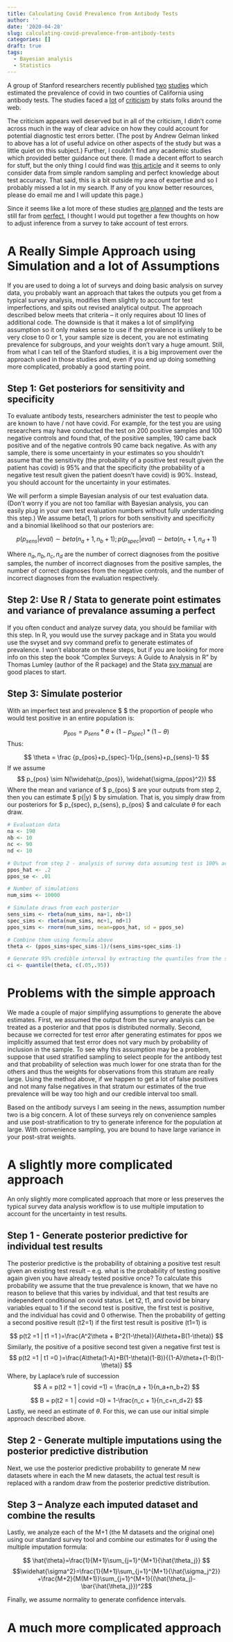 ---
title: Calculating Covid Prevalence from Antibody Tests
author: ''
date: '2020-04-28'
slug: calculating-covid-prevalence-from-antibody-tests
categories: []
draft: true
tags:
  - Bayesian analysis
  - Statistics
---

A group of Stanford researchers recently published [two](https://www.medrxiv.org/content/10.1101/2020.04.14.20062463v1) [studies](http://publichealth.lacounty.gov/phcommon/public/media/mediapubhpdetail.cfm?prid=2328) which estimated the prevalence of covid in two counties of California using antibody tests.  The studies faced a [lot](https://statmodeling.stat.columbia.edu/2020/04/19/fatal-flaws-in-stanford-study-of-coronavirus-prevalence/) of [criticism](https://twitter.com/wfithian/status/1252692357788479488) by stats folks around the web.  

The criticism appears well deserved but in all of the criticism, I didn’t come across much in the way of clear advice on how they could account for potential diagnostic test errors better. (The post by Andrew Gelman linked to above has a lot of useful advice on other aspects of the study but was a little quiet on this subject.) Further, I couldn’t find any academic studies which provided better guidance out there. (I made a decent effort to search for stuff, but the only thing I could find was [this article](https://www.cambridge.org/core/journals/epidemiology-and-infection/article/exact-confidence-limits-for-prevalence-of-a-disease-with-an-imperfect-diagnostic-test/0644C396D4364B292419FB0BA1A30BA2/core-reader) and it seems to only consider data from simple random sampling and perfect knowledge about test accuracy. That said, this is a bit outside my area of expertise and so I probably missed a lot in my search. If any of you know better resources, please do email me and I will update this page.)

Since it seems like a lot more of these studies [are planned](https://www.nytimes.com/2020/04/26/health/can-antibody-tests-help-end-the-coronavirus-pandemic.html) and the tests are still far from [perfect](https://www.nytimes.com/2020/04/19/us/coronavirus-antibody-tests.html), I thought I would put together a few thoughts on how to adjust inference from a survey to take account of test errors.

# A Really Simple Approach using Simulation and a lot of Assumptions
If you are used to doing a lot of surveys and doing basic analysis on survey data, you probably want an approach that takes the outputs you get from a typical survey analysis, modifies them slightly to account for test imperfections, and spits out revised analytical output.  The approach described below meets that criteria -- it only requires about 10 lines of additional code.  The downside is that it makes a lot of simplifying assumption so it only makes sense to use if the prevalence is unlikely to be very close to 0 or 1, your sample size is decent, you are not estimating prevalence for subgroups, and your weights don’t vary a huge amount.  Still, from what I can tell of the Stanford studies, it is a big improvement over the approach used in those studies and, even if you end up doing something more complicated, probably a good starting point. 

## Step 1: Get posteriors for sensitivity and specificity
To evaluate antibody tests, researchers administer the test to people who are known to have / not have covid.  For example, for the test you are using researchers may have conducted the test on 200 positive samples and 100 negative controls and found that, of the positive samples, 190 came back positive and of the negative controls 90 came back negative.  As with any sample, there is some uncertainty in your estimates so you shouldn’t assume that the sensitivity (the probability of a positive test result given the patient has covid) is 95% and that the specificity (the probability of a negative test result given the patient doesn’t have covid) is 90%.  Instead, you should account for the uncertainty in your estimates. 

We will perform a simple Bayesian analysis of our test evaluation data.  (Don’t worry if you are not too familiar with Bayesian analysis, you can easily plug in your own test evaluation numbers without fully understanding this step.) 
We assume beta(1, 1) priors for both sensitivity and specificity and a binomial likelihood so that our posteriors are:

$$ p(p_{sens}| eval) \sim beta(n_a+1, n_b+1); p(p_{spec}|eval) \sim beta(n_c+1, n_d+1) $$

Where $n_a, n_b, n_c, n_d$ are the number of correct diagnoses from the positive samples, the number of incorrect diagnoses from the positive samples, the number of correct diagnoses from the negative controls, and the number of incorrect diagnoses from the evaluation respectively. 

## Step 2: Use R / Stata to generate point estimates and variance of prevalance assuming a perfect  
If you often conduct and analyze survey data, you should be familiar with this step. In R, you would use the survey package and in Stata you would use the svyset and svy command prefix to generate estimates of prevalence. I won't elaborate on these steps, but if you are looking for more info on this step the book "Complex Surveys: A Guide to Analysis in R" by Thomas Lumley (author of the R package) and the Stata [svy manual](https://www.stata.com/manuals13/svy.pdf) are good places to start. 

## Step 3: Simulate posterior

With an imperfect test and prevalence $ \theta $ the proportion of people who would test positive in an entire population is:

$$ p_{pos}=p_{sens}*\theta + (1-p_{spec})*(1-\theta) $$
Thus:

$$ \theta = \frac {p_{pos}+p_{spec}-1}{p_{sens}+p_{sens}-1} $$ 
If we assume 
$$ p_{pos} \sim N(\widehat{p_{pos}}, \widehat{\sigma_{ppos}^2}) $$
Where the mean and variance of $ p_{pos} $ are your outputs from step 2, then you can estimate $ p(\theta|y) $ by simulation. That is, you simply draw from our posteriors for $ p_{spec}, p_{sens}, p_{pos} $ and calculate $\theta$ for each draw.  

```{r}
# Evaluation data
na <- 190
nb <- 10
nc <- 90
nd <- 10

# Output from step 2 - analysis of survey data assuming test is 100% accurate
ppos_hat <- .2
ppos_se <- .01

# Number of simulations
num_sims <- 10000

# Simulate draws from each posterior
sens_sims <- rbeta(num_sims, na+1, nb+1)
spec_sims <- rbeta(num_sims, nc+1, nd+1)
ppos_sims <- rnorm(num_sims, mean=ppos_hat, sd = ppos_se)

# Combine them using formula above
theta <- (ppos_sims+spec_sims-1)/(sens_sims+spec_sims-1)

# Generate 95% credible interval by extracting the quantiles from the simulations
ci <- quantile(theta, c(.05,.95))
```


# Problems with the simple approach
We made a couple of major simplifying assumptions to generate the above estimates.  First, we assumed the output from the survey analysis can be treated as a posterior and that ppos is distributed normally.  Second, because we corrected for test error after generating estimates for ppos we implicitly assumed that test error does not vary much by probability of inclusion in the sample. To see why this assumption may be a problem, suppose that used stratified sampling to select people for the antibody test and that probability of selection was much lower for one strata than for the others and thus the weights for observations from this stratum are really large. Using the method above, if we happen to get a lot of false positives and not many false negatives in that stratum our estimates of the true prevalence will be way too high and our credible interval too small. 

Based on the antibody surveys I am seeing in the news, assumption number two is a big concern.  A lot of these surveys rely on convenience samples and use post-stratification to try to generate inference for the population at large.  With convenience sampling, you are bound to have large variance in your post-strat weights. 


# A slightly more complicated approach 
An only slightly more complicated approach that more or less preserves the typical survey data analysis workflow is to use multiple imputation to account for the uncertainty in test results. 

## Step 1 - Generate posterior predictive for individual test results
The posterior predictive is the probability of obtaining a positive test result given an existing test result -- e.g. what is the probability of testing positive again given you have already tested positive once? To calculate this probability we assume that the true prevalence is known, that we have no reason to believe that this varies by individual, and that test results are independent conditional on covid status. Let t2, t1, and covid be binary variables equal to 1 if the second test is positive, the first test is positive, and the individual has covid and 0 otherwise. Then the probability of getting a second positive result (t2=1) if the first test result is positive (t1=1) is

$$ p(t2 =1 | t1 =1 )=\frac{A^2\theta + B^2(1-\theta)}{A\theta+B(1-\theta)} $$
Similarly, the positive of a positive second test given a negative first test is
$$ p(t2 =1 | t1 =0 )=\frac{A\theta(1-A)+B(1-\theta)(1-B)}{(1-A)\theta+(1-B)(1-\theta)} $$
Where, by Laplace's rule of succession
$$ A = p(t2 = 1 | covid =1) = \frac{n_a + 1}{n_a+n_b+2} $$

$$ B = p(t2 = 1 | covid =0) = 1-\frac{n_c + 1}{n_c+n_d+2} $$
Lastly, we need an estimate of $\theta$. For this, we can use our initial simple approach described above.


## Step 2 - Generate multiple imputations using the posterior predictive distribution
Next, we use the posterior predictive probability to generate M new datasets where in each the M new datasets, the actual test result is replaced with a random draw from the posterior predictive distribution.  

## Step 3 -- Analyze each imputed dataset and combine the results
Lastly, we analyze each of the M+1 (the M datasets and the original one) using our standard survey tool and combine our estimates for $\theta$ using the multiple imputation formula:

$$ \hat{\theta}=\frac{1}{M+1}\sum_{j=1}^{M+1}{\hat{\theta_j}} $$ 
$$\widehat{\sigma^2}=\frac{1}{M+1}\sum_{j=1}^{M+1}{\hat{\sigma_j^2}} +\frac{M+2}{M(M+1)}\sum_{j=1}^{M+1}{(\hat{\theta_j}-\bar{\hat{\theta_j}})^2$$

Finally, we assume normality to generate confidence intervals.


# A much more complicated approach



